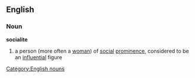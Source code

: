 ==English==
===Noun===
{{wikipedia}}
'''socialite'''
#a person (more often a [[woman]]) of [[social]] [[prominence]], considered to be an [[influential]] figure
[[Category:English nouns]]